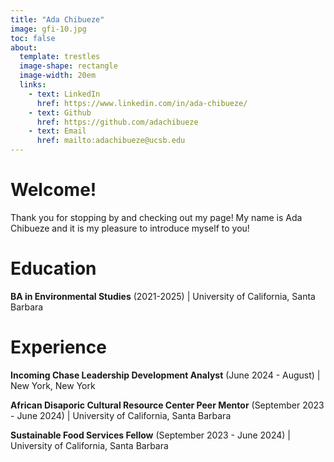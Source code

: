```yaml
---
title: "Ada Chibueze"
image: gfi-10.jpg
toc: false
about:
  template: trestles
  image-shape: rectangle
  image-width: 20em
  links:
    - text: LinkedIn
      href: https://www.linkedin.com/in/ada-chibueze/
    - text: Github
      href: https://github.com/adachibueze
    - text: Email
      href: mailto:adachibueze@ucsb.edu
---
```


# Welcome!

Thank you for stopping by and checking out my page! My name is Ada Chibueze and it is my pleasure to introduce myself to you!

# Education

**BA in Environmental Studies** (2021-2025) | University of California, Santa Barbara

# Experience

**Incoming Chase Leadership Development Analyst** (June 2024 - August) | New York, New York

**African Disaporic Cultural Resource Center Peer Mentor** (September 2023 - June 2024) | University of California, Santa Barbara

**Sustainable Food Services Fellow** (September 2023 - June 2024) | University of California, Santa Barbara
